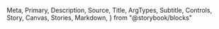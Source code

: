   Meta,
  Primary,
  Description,
  Source,
  Title,
  ArgTypes,
  Subtitle,
  Controls,
  Story,
  Canvas,
  Stories,
  Markdown,
} from "@storybook/blocks"

<Meta of={LinearProgress} />
<Title />
<Description of={LinearProgress} />

```tsx
import { LinearProgress } from "@einride/ui"
```

## Basic

<Description of={LinearProgress.Basic} />
<Canvas of={LinearProgress.Basic} />
<Controls of={LinearProgress.Basic} />

## Custom range

<Description of={LinearProgress.CustomRange} />
<Canvas of={LinearProgress.CustomRange} />
<Controls of={LinearProgress.CustomRange} include={["min", "max", "value"]} />

## Range color

<Description of={LinearProgress.CustomColor} />
<Canvas of={LinearProgress.CustomColor} />
<Controls of={LinearProgress.CustomColor} include="color" />

## Accessibility

Adding a descriptive `aria-label` is required to convey what the progress bar is displaynig.
